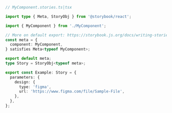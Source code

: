 ```ts
// MyComponent.stories.ts|tsx

import type { Meta, StoryObj } from '@storybook/react';

import { MyComponent } from './MyComponent';

// More on default export: https://storybook.js.org/docs/writing-stories/introduction#default-export
const meta = {
  component: MyComponent,
} satisfies Meta<typeof MyComponent>;

export default meta;
type Story = StoryObj<typeof meta>;

export const Example: Story = {
  parameters: {
    design: {
      type: 'figma',
      url: 'https://www.figma.com/file/Sample-File',
    },
  },
};
```
